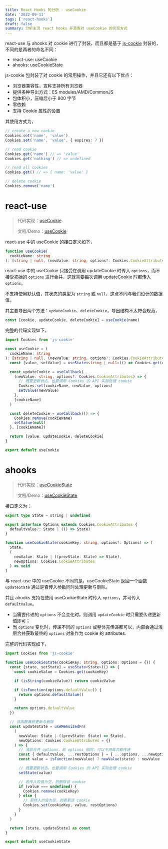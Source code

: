 ```yaml
---
title: React Hooks 的分析 - useCookie
date: '2022-09-11'
tags: ['react-hooks']
draft: false
summary: 分析主流 react hooks 开源库对 useCookie 的实现方式
---
```


react-use 与 ahooks 对 cookie 进行了封装，而且都是基于 [js-cookie][1-1] 封装的，不同的是两者的命名不同：

- react-use: useCookie
- ahooks: useCookieState

[1-1]: https://www.npmjs.com/package/js-cookie

js-cookie 包封装了对 cookie 的常用操作，并且它还有以下优点：

- 浏览器兼容性，宣称支持所有浏览器
- 提供多种导出方式：ES modules/AMD/CommonJS
- 包体积小，压缩后小于 800 字节
- 零依赖
- 支持 Cookie 属性的设置

其使用方式为，

```typescript
// create a new cookie
Cookies.set('name', 'value')
Cookies.set('name', 'value', { expires: 7 })

// read cookie
Cookies.get('name') // => 'value'
Cookies.get('nothing') // => undefined

// read all cookies
Cookies.get() // => { name: 'value' }

// delete cookie
Cookies.remove('name')
```

# react-use

> 代码实现：[useCookie][2-1]
>
> 文档/Demo：[useCookie][2-2]

[2-1]: https://github.com/streamich/react-use/blob/master/src/useCookie.ts
[2-2]: https://streamich.github.io/react-use/?path=/story/side-effects-usecookie--docs

react-use 中的 useCookie 的接口定义如下，

```typescript
function useCookie(
  cookieName: string
): [string | null, (newValue: string, options?: Cookies.CookieAttributes) => void, () => void]
```

react-use 中的 useCookie 只接受在调用 updateCookie 时传入 `options`，而不接受初始的 `options` 进行合并，这就需要每次调用 updateCookie 时都传入 `options`。

不支持使用默认值，其状态的类型为 `string` 或 `null`，这点不同与我们设计的数据值。

其主要导出两个方法：`updateCookie`、`deleteCookie`，导出结构不太符合规范，

```typescript
const [cookie, updateCookie, deleteCookie] = useCookie(name)
```

完整的代码实现如下，

```typescript
import Cookies from 'js-cookie'

const useCookie = (
  cookieName: string
): [string | null, (newValue: string, options?: Cookies.CookieAttributes) => void, () => void] => {
  const [value, setValue] = useState<string | null>(() => Cookies.get(cookieName) || null)

  const updateCookie = useCallback(
    (newValue: string, options?: Cookies.CookieAttributes) => {
      // 既要更新状态，也要调用 Cookies 的 API 实际处理 cookie
      Cookies.set(cookieName, newValue, options)
      setValue(newValue)
    },
    [cookieName]
  )

  const deleteCookie = useCallback(() => {
    Cookies.remove(cookieName)
    setValue(null)
  }, [cookieName])

  return [value, updateCookie, deleteCookie]
}

export default useCookie
```

# ahooks

> 代码实现：[useCookieState][3-1]
>
> 文档/Demo：[useCookieState][3-2]

[3-1]: https://github.com/alibaba/hooks/blob/master/packages/hooks/src/useCookieState/index.ts
[3-2]: https://gpingfeng.github.io/ahooks-analysis/hooks/state/use-cookie-state

接口定义为：

```typescript
export type State = string | undefined

export interface Options extends Cookies.CookieAttributes {
  defaultValue?: State | (() => State)
}

function useCookieState(cookieKey: string, options?: Options) => [
  State,
  (
    newValue: State | ((prevState: State) => State),
    newOptions: Cookies.CookieAttributes
  ) => void
]
```

与 react-use 中的 useCookie 不同的是，useCookieState 返回一个函数 `updateState` 通过是否传入参数同时处理更新与删除。

并且 ahooks 支持在使用 useCookieState 时传入 `options`，并可传入 `defaultValue`。

- 当需要传递的 `options` 不会变化时，则调用 `updateCookie` 时只需要传递更新值即可；
- 当 `options` 变化时，传递不同的 `options` 或整体完传递都可以，内部会通过浅层合并获取最终的 `options` 对象作为 cookie 的 attributes.

完整的代码实现如下，

```typescript
import Cookies from 'js-cookie'

function useCookieState(cookieKey: string, options: Options = {}) {
  const [state, setState] = useState<State>(() => {
    const cookieValue = Cookies.get(cookieKey)

    if (isString(cookieValue)) return cookieValue

    if (isFunction(options.defaultValue)) {
      return options.defaultValue()
    }

    return options.defaultValue
  })

  // 该函数兼顾更新与删除
  const updateState = useMemoizedFn(
    (
      newValue: State | ((prevState: State) => State),
      newOptions: Cookies.CookieAttributes = {}
    ) => {
      // 浅层合并 options，若 options 相同，可以不用每次都传递
      const { defaultValue, ...restOptions } = { ...options, ...newOptions }
      const value = isFunction(newValue) ? newValue(state) : newValue

      // 既要更新状态，也要调用 Cookies 的 API 实际处理 cookie
      setState(value)

      // 若传入的值为空，则删除该 cookie
      if (value === undefined) {
        Cookies.remove(cookieKey)
      } else {
        // 若传入的值为空，则更新该 cookie
        Cookies.set(cookieKey, value, restOptions)
      }
    }
  )

  return [state, updateState] as const
}

export default useCookieState
```
